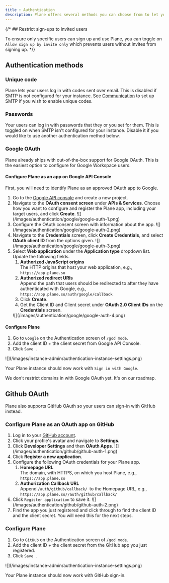 ```yaml
---
title : Authentication
description: Plane offers several methods you can choose from to let your users log in to your Plane instance. Configure these methods in `Authentication` on `/god-mode` of your instance.
---
```

{/* ## Restrict sign-ups to invited users

To ensure only specific users can sign up and use Plane, you can toggle on `Allow sign up by invite only` which prevents users without invites from signing up. */}

## Authentication methods

### Unique code

Plane lets your users log in with codes sent over email. This is disabled if SMTP is not configured for your instance. See [Communication](https://app.plane.so/plane/projects/e3ea12b0-62e3-4b8d-8ada-3379f4efc563/pages/e83af23e-b120-47b0-b241-2bee39037505) to set up SMTP if you wish to enable unique codes.

### Passwords

Your users can log in with passwords that they or you set for them. This is toggled on when SMTP isn't configured for your instance. Disable it if you would like to use another authentication method below.

### Google OAuth

Plane already ships with out-of-the-box support for Google OAuth. This is the easiest option to configure for Google Workspace users.

#### Configure Plane as an app on Google API Console

First, you will need to identify Plane as an approved OAuth app to Google.

1. Go to the [Google API console](https://console.cloud.google.com/apis) and create a new project.
2. Navigate to the **OAuth consent screen** under **APIs & Services**. Choose how you want to configure and register the Plane app, including your target users, and click **Create**.
   <Frame>![](/images/authentication/google/google-auth-1.png)</Frame>
3. Configure the OAuth consent screen with information about the app.
   <Frame>![](/images/authentication/google/google-auth-2.png)</Frame>
4. Navigate to the **Credentials** screen, click **Create Credentials**, and select **OAuth client ID** from the options given.
   <Frame>![](/images/authentication/google/google-auth-3.png)</Frame>
5. Select **Web application** under the **Application type** dropdown list. Update the following fields.
   1. **Authorized JavaScript origins**\
      The HTTP origins that host your web application, e.g., `https://app.plane.so`
   2. **Authorized redirect URIs**\
      Append the path that users should be redirected to after they have authenticated with Google, e.g., `https://app.plane.so/auth/google/callback`
   3. Click **Create**.
   4. Get the Client ID and Client secret under **OAuth 2.0 Client IDs** on the **Credentials** screen.
   <Frame>![](/images/authentication/google/google-auth-4.png)</Frame>

#### Configure Plane

1. Go to `Google` on the Authentication screen of `/god mode`.
2. Add the client ID + the client secret from Google API Console.
3. Click `Save `.
<Frame>![](/images/instance-admin/authentication-instance-settings.png)</Frame>


Your Plane instance should now work with `Sign in with Google`.


<Note>We don't restrict domains in with Google OAuth yet. It's on our roadmap.</Note>

## Github OAuth

Plane also supports GitHub OAuth so your users can sign-in with GitHub instead.

### Configure Plane as an OAuth app on GitHub

1. Log in to your [GitHub account](https://github.com/).
2. Click your profile's avatar and navigate to **Settings.**
3. Click **Developer Settings** and then **OAuth Apps**.
   <Frame>![](/images/authentication/github/github-auth-1.png)</Frame>
4. Click **Register a new application**.
5. Configure the following OAuth credentials for your Plane app.
   1. **Homepage URL**\
      The domain, with HTTPS, on which you host Plane, e.g., `https://app.plane.so`
   2. **Authorization Callback URL**\
      Append `/auth/github/callback/ `to the Homepage URL, e.g., `https://app.plane.so//auth/github/callback/`
6. Click `Register application` to save it.
   <Frame>![](/images/authentication/github/github-auth-2.png)</Frame>
7. Find the app you just registered and click through to find the client ID and the client secret. You will need this for the next steps.

### Configure Plane

1. Go to `GitHub` on the Authentication screen of `/god mode`.
2. Add the client ID + the client secret from the GitHub app you just registered.
3. Click `Save `.
<Frame>![](/images/instance-admin/authentication-instance-settings.png)</Frame>

Your Plane instance should now work with GitHub sign-in.

